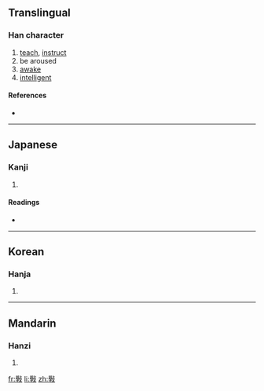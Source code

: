 {{also|斆}}
==Translingual==

===Han character===
{{Han char|rn=66|rad=攴|as=16|sn=20|four=|canj=竹木卜水 (HDYE)}}

# [[teach]], [[instruct]]
# be aroused
# [[awake]]
# [[intelligent]]

====References====
* {{Han ref|kx=0476.230|dkj=13431|dj=0831.230|hdz=21480.080|uh=6585|ud=25989}}

----

==Japanese==

===Kanji===
{{ja-kanji|grade=|rs=攴16}}

# {{defn|Japanese}}

====Readings====
* {{ja-readings|on=[[こう]] (kō), [[ぎょう]] (gyō), [[かく]] (kaku), [[がく]] (gaku)|kun=[[おしえる]] (oshieru)}}

----

==Korean==

===Hanja===
{{ko-hanja|hangeul=효|eumhun=|rv=hyo|mr=hyo|y=hyo}}

# {{defn|Korean}}

----

==Mandarin==

===Hanzi===
{{cmn-hanzi|pin=[[jiǎo]] ([[jiao3]]), [[xiào]] ([[xiao4]])|wg=chiao<sup>3</sup>, hsiao<sup>4</sup>}}

# {{defn|Mandarin}}

[[fr:斅]]
[[li:斅]]
[[zh:斅]]
